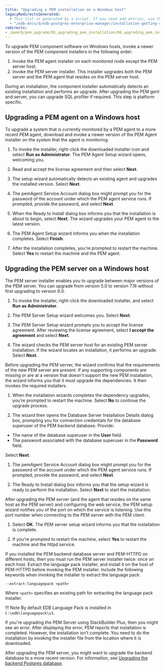 ```yaml
---
title: "Upgrading a PEM installation on a Windows host"
legacyRedirectsGenerated:
  # This list is generated by a script. If you need add entries, use the `legacyRedirects` key.
  - "/edb-docs/d/edb-postgres-enterprise-manager/installation-getting-started/upgrade-migration-guide/8.0/upgrading_pem_installation_windows.html"
redirects:
- /pem/8/pem_upgrade/01_upgrading_pem_installation/06_upgrading_pem_installation_windows/
---
```


To upgrade PEM component software on Windows hosts, invoke a newer version of the PEM component installers in the following order:

1.  Invoke the PEM agent installer on each monitored node except the PEM server host.
2.  Invoke the PEM server installer. This installer upgrades both the PEM server and the PEM agent that resides on the PEM server host.

During an installation, the component installer automatically detects an existing installation and performs an upgrade. After upgrading the PEM gent and server, you can upgrade SQL profiler if required. This step is platform specific.

## Upgrading a PEM agent on a Windows host

To upgrade a system that is currently monitored by a PEM agent to a more recent PEM agent, download and invoke a newer version of the PEM Agent installer on the system that the agent is monitoring.

1.  To invoke the installer, right-click the downloaded installer icon and select **Run as Administrator**. The PEM Agent Setup wizard opens, welcoming you.

1.  Read and accept the license agreement and then select **Next**.

1.  The setup wizard automatically detects an existing agent and upgrades the installed version. Select **Next**.

1.  The pemAgent Service Account dialog box might prompt you for the password of the account under which the PEM agent service runs. If prompted, provide the password, and select **Next**.

1.  When the Ready to Install dialog box informs you that the installation is about to begin, select **Next**. The wizard upgrades your PEM agent to the latest version.

1.  The PEM Agent Setup wizard informs you when the installation completes. Select **Finish**.

1.  After the installation completes, you're prompted to restart the machine. Select **Yes** to restart the machine and the PEM agent.

## Upgrading the PEM server on a Windows host

The PEM server installer enables you to upgrade between major versions of the PEM server. You can upgrade from version 5.0 to version 7.16 without first upgrading to version 6.0.

1.  To invoke the installer, right-click the downloaded installer, and select **Run as Administrator**.

1.  The PEM Server Setup wizard welcomes you. Select **Next**.

1.  The PEM Server Setup wizard prompts you to accept the license agreement. After reviewing the license agreement, select **I accept the agreement** and select **Next**.

1.  The wizard checks the PEM server host for an existing PEM server installation. If the wizard locates an installation, it performs an upgrade. Select **Next**.

  Before upgrading the PEM server, the wizard confirms that the requirements of the new PEM server are present. If any supporting components are missing or are at a version that doesn't support the new PEM installation, the wizard informs you that it must upgrade the dependencies. It then invokes the required installers.

1.  When the installation wizards completes the dependency upgrades, you're prompted to restart the machine. Select **No** to continue the upgrade process.

1.  The wizard then opens the Database Server Installation Details dialog box, prompting you for connection credentials for the database superuser of the PEM backend database. Provide:

  -   The name of the database superuser in the **User** field.
  -   The password associated with the database superuser in the **Password** field.

  Select **Next**.

1.  The pemAgent Service Account dialog box might prompt you for the password of the account under which the PEM agent service runs. If prompted, provide the password, and select **Next**.

1.  The Ready to Install dialog box informs you that the setup wizard is ready to perform the installation. Select **Next** to start the installation.

  After upgrading the PEM server (and the agent that resides on the same host as the PEM server) and configuring the web service, the PEM setup wizard notifies you of the port on which the service is listening. Use this port number when connecting to the PEM server with the PEM client.

1.  Select **OK**. The PEM server setup wizard informs you that the installation is complete.

1.  If you're prompted to restart the machine, select **Yes** to restart the machine and the httpd service.

If you installed the PEM backend database server and PEM-HTTPD on different hosts, then you must run the PEM server installer twice: once on each host. Extract the language pack installer, and install it on the host of PEM-HTTPD before invoking the PEM installer. Include the following keywords when invoking the installer to extract the language pack:

`--extract-languagepack <path>`

Where `<path>` specifies an existing path for extracting the language pack installer.

!!! Note
    By default EDB Language Pack is installed in `C:\edb\languagepack\v1`.

If you're upgrading the PEM Server using StackBuilder Plus, then you might see an error. After displaying the error, PEM reports that installation is completed. However, the installation isn't complete. You need to do the installation by invoking the installer file from the location where it is downloaded.

After upgrading the PEM server, you might want to upgrade the backend database to a more recent version. For information, see [Upgrading the backend Postgres database](../upgrading_backend_database/).